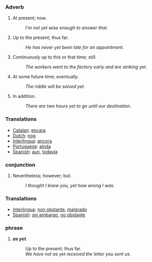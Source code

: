 === Adverb ===
#At present; now. 
#:''I'm not yet wise enough to answer that. ''
#Up to the present; thus far. 
#:''He has never yet been late for an appointment. ''
#Continuously up to this or that time; still. 
#:''The workers went to the factory early and are striking yet. ''
#At some future time; eventually. 
#:''The riddle will be solved yet. ''
#In addition. 
#:''There are two hours yet to go until our destination. ''

=== Translations ===
*[[Catalan]]: [[encara]]
*[[Dutch]]: [[nog]]
*[[Interlingua]]: [[ancora]]
*[[Portuguese]]: [[ainda]]
*[[Spanish]]: [[aun]], [[todavia]]

=== conjunction ===
#­Nevertheless; however; but. 
#:''I thought I knew you, yet how wrong I was.'' 

=== Translations ===
*[[Interlingua]]: [[non obstante]], [[malgrado]]
*[[Spanish]]: [[sin embargo]], [[no obstante]]

=== phrase ===
#''' ''as yet'' '''. 
#:Up to the present; thus far.
#:''We have not as yet received the letter you sent us.''